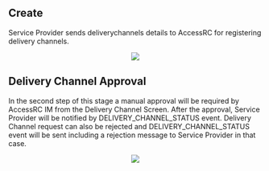 ## Create

Service Provider sends deliverychannels details to AccessRC for registering delivery channels.

<p align="center">
  <img src="/images/create_delivery_channel.svg" />
</p>

## Delivery Channel Approval 

In the second step of this stage a manual approval will be required by AccessRC IM from the Delivery Channel Screen. After the approval, Service Provider will be notified by DELIVERY_CHANNEL_STATUS event. Delivery Channel request can also be rejected and DELIVERY_CHANNEL_STATUS event will be sent including a rejection message to Service Provider in that case.

<p align="center">
  <img src="/images/delivery-channel-approve-reject.svg" />
</p>